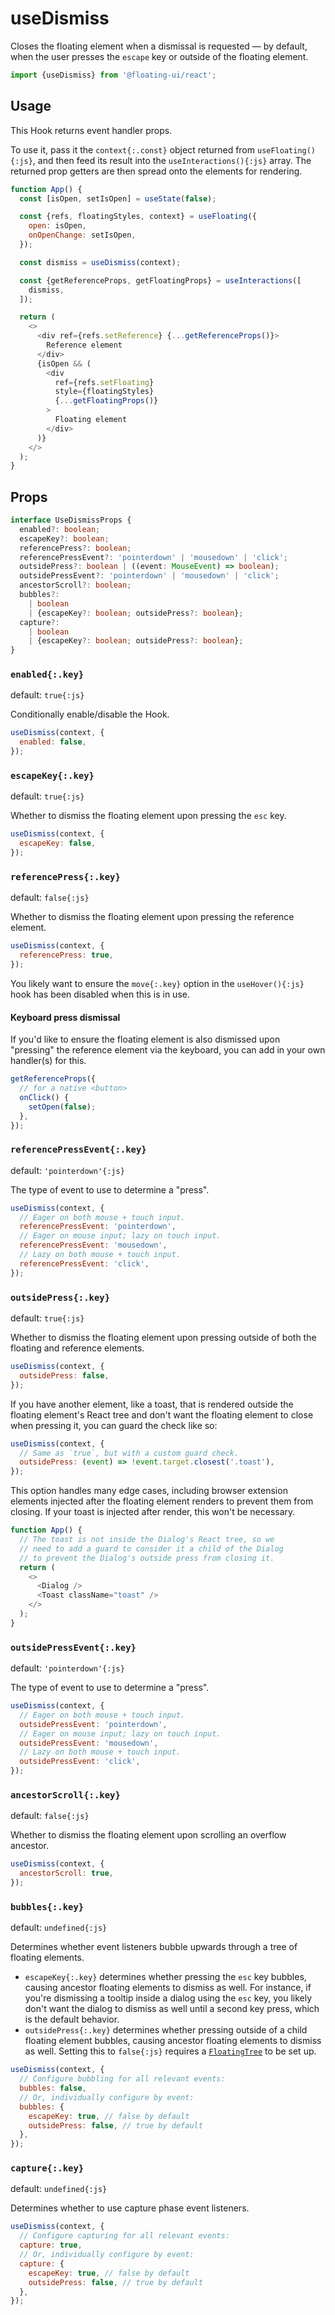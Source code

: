 <PageCard>

# useDismiss

Closes the floating element when a dismissal is requested — by
default, when the user presses the `escape` key or outside of the
floating element.

```js
import {useDismiss} from '@floating-ui/react';
```

</PageCard>

## Usage

This Hook returns event handler props.

To use it, pass it the `context{:.const}` object returned from
`useFloating(){:js}`, and then feed its result into the
`useInteractions(){:js}` array. The returned prop getters are
then spread onto the elements for rendering.

```js {9-13} /context/
function App() {
  const [isOpen, setIsOpen] = useState(false);

  const {refs, floatingStyles, context} = useFloating({
    open: isOpen,
    onOpenChange: setIsOpen,
  });

  const dismiss = useDismiss(context);

  const {getReferenceProps, getFloatingProps} = useInteractions([
    dismiss,
  ]);

  return (
    <>
      <div ref={refs.setReference} {...getReferenceProps()}>
        Reference element
      </div>
      {isOpen && (
        <div
          ref={refs.setFloating}
          style={floatingStyles}
          {...getFloatingProps()}
        >
          Floating element
        </div>
      )}
    </>
  );
}
```

## Props

```ts
interface UseDismissProps {
  enabled?: boolean;
  escapeKey?: boolean;
  referencePress?: boolean;
  referencePressEvent?: 'pointerdown' | 'mousedown' | 'click';
  outsidePress?: boolean | ((event: MouseEvent) => boolean);
  outsidePressEvent?: 'pointerdown' | 'mousedown' | 'click';
  ancestorScroll?: boolean;
  bubbles?:
    | boolean
    | {escapeKey?: boolean; outsidePress?: boolean};
  capture?:
    | boolean
    | {escapeKey?: boolean; outsidePress?: boolean};
}
```

### `enabled{:.key}`

default: `true{:js}`

Conditionally enable/disable the Hook.

```js
useDismiss(context, {
  enabled: false,
});
```

### `escapeKey{:.key}`

default: `true{:js}`

Whether to dismiss the floating element upon pressing the `esc`
key.

```js
useDismiss(context, {
  escapeKey: false,
});
```

### `referencePress{:.key}`

default: `false{:js}`

Whether to dismiss the floating element upon pressing the
reference element.

```js
useDismiss(context, {
  referencePress: true,
});
```

You likely want to ensure the `move{:.key}` option in the
`useHover(){:js}` hook has been disabled when this is in use.

#### Keyboard press dismissal

If you'd like to ensure the floating element is also dismissed
upon "pressing" the reference element via the keyboard, you can
add in your own handler(s) for this.

```js
getReferenceProps({
  // for a native <button>
  onClick() {
    setOpen(false);
  },
});
```

### `referencePressEvent{:.key}`

default: `'pointerdown'{:js}`

The type of event to use to determine a "press".

```js
useDismiss(context, {
  // Eager on both mouse + touch input.
  referencePressEvent: 'pointerdown',
  // Eager on mouse input; lazy on touch input.
  referencePressEvent: 'mousedown',
  // Lazy on both mouse + touch input.
  referencePressEvent: 'click',
});
```

### `outsidePress{:.key}`

default: `true{:js}`

Whether to dismiss the floating element upon pressing outside of
both the floating and reference elements.

```js
useDismiss(context, {
  outsidePress: false,
});
```

If you have another element, like a toast, that is rendered
outside the floating element's React tree and don't want the
floating element to close when pressing it, you can guard the
check like so:

```js
useDismiss(context, {
  // Same as `true`, but with a custom guard check.
  outsidePress: (event) => !event.target.closest('.toast'),
});
```

<Notice>
  This option handles many edge cases, including browser
  extension elements injected after the floating element renders
  to prevent them from closing. If your toast is injected after
  render, this won't be necessary.
</Notice>

```js
function App() {
  // The toast is not inside the Dialog's React tree, so we
  // need to add a guard to consider it a child of the Dialog
  // to prevent the Dialog's outside press from closing it.
  return (
    <>
      <Dialog />
      <Toast className="toast" />
    </>
  );
}
```

### `outsidePressEvent{:.key}`

default: `'pointerdown'{:js}`

The type of event to use to determine a "press".

```js
useDismiss(context, {
  // Eager on both mouse + touch input.
  outsidePressEvent: 'pointerdown',
  // Eager on mouse input; lazy on touch input.
  outsidePressEvent: 'mousedown',
  // Lazy on both mouse + touch input.
  outsidePressEvent: 'click',
});
```

### `ancestorScroll{:.key}`

default: `false{:js}`

Whether to dismiss the floating element upon scrolling an
overflow ancestor.

```js
useDismiss(context, {
  ancestorScroll: true,
});
```

### `bubbles{:.key}`

default: `undefined{:js}`

Determines whether event listeners bubble upwards through a tree
of floating elements.

- `escapeKey{:.key}` determines whether pressing the `esc` key
  bubbles, causing ancestor floating elements to dismiss as well.
  For instance, if you're dismissing a tooltip inside a dialog
  using the `esc` key, you likely don't want the dialog to
  dismiss as well until a second key press, which is the default
  behavior.
- `outsidePress{:.key}` determines whether pressing outside of a
  child floating element bubbles, causing ancestor floating
  elements to dismiss as well. Setting this to `false{:js}`
  requires a [`FloatingTree`](/docs/FloatingTree) to be set up.

```js
useDismiss(context, {
  // Configure bubbling for all relevant events:
  bubbles: false,
  // Or, individually configure by event:
  bubbles: {
    escapeKey: true, // false by default
    outsidePress: false, // true by default
  },
});
```

### `capture{:.key}`

default: `undefined{:js}`

Determines whether to use capture phase event listeners.

```js
useDismiss(context, {
  // Configure capturing for all relevant events:
  capture: true,
  // Or, individually configure by event:
  capture: {
    escapeKey: true, // false by default
    outsidePress: false, // true by default
  },
});
```
